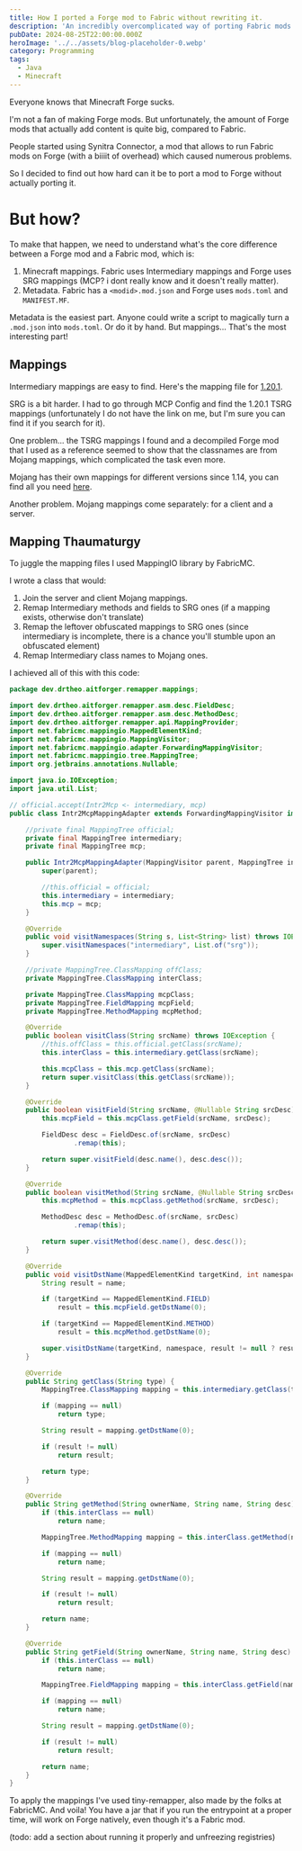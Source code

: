 ```yaml
---
title: How I ported a Forge mod to Fabric without rewriting it.
description: 'An incredibly overcomplicated way of porting Fabric mods to Forge.'
pubDate: 2024-08-25T22:00:00.000Z
heroImage: '../../assets/blog-placeholder-0.webp'
category: Programming
tags:
  - Java
  - Minecraft
---
```


Everyone knows that Minecraft Forge sucks.

I'm not a fan of making Forge mods. But unfortunately, the amount of Forge mods that actually add content is quite big, compared to Fabric.

People started using Synitra Connector, a mod that allows to run Fabric mods on Forge (with a biiiit of overhead) which caused numerous problems.

So I decided to find out how hard can it be to port a mod to Forge without actually porting it.

# But how?

To make that happen, we need to understand what's the core difference between a Forge mod and a Fabric mod, which is:
1. Minecraft mappings.
Fabric uses Intermediary mappings and Forge uses SRG mappings (MCP? i dont really know and it doesn't really matter).
2. Metadata.
Fabric has a `<modid>.mod.json` and Forge uses `mods.toml` and `MANIFEST.MF`.

Metadata is the easiest part. Anyone could write a script to magically turn a `.mod.json` into `mods.toml`. Or do it by hand. But mappings...
That's the most interesting part!

## Mappings

Intermediary mappings are easy to find. Here's the mapping file for [1.20.1](https://raw.githubusercontent.com/FabricMC/intermediary/master/mappings/1.20.1.tiny).

SRG is a bit harder. I had to go through MCP Config and find the 1.20.1 TSRG mappings (unfortunately I do not have the link on me, but I'm sure you can find it if you search for it).

One problem... the TSRG mappings I found and a decompiled Forge mod that I used as a reference seemed to show that the classnames are from Mojang mappings,
which complicated the task even more.

Mojang has their own mappings for different versions since 1.14, you can find all you need [here](https://piston-meta.mojang.com/mc/game/version_manifest.json).

Another problem. Mojang mappings come separately: for a client and a server.

## Mapping Thaumaturgy
To juggle the mapping files I used MappingIO library by FabricMC.

I wrote a class that would:
1. Join the server and client Mojang mappings.
2. Remap Intermediary methods and fields to SRG ones (if a mapping exists, otherwise don't translate)
3. Remap the leftover obfuscated mappings to SRG ones (since intermediary is incomplete, there is a chance you'll stumble upon an obfuscated element)
4. Remap Intermediary class names to Mojang ones.

I achieved all of this with this code:
```java
package dev.drtheo.aitforger.remapper.mappings;

import dev.drtheo.aitforger.remapper.asm.desc.FieldDesc;
import dev.drtheo.aitforger.remapper.asm.desc.MethodDesc;
import dev.drtheo.aitforger.remapper.api.MappingProvider;
import net.fabricmc.mappingio.MappedElementKind;
import net.fabricmc.mappingio.MappingVisitor;
import net.fabricmc.mappingio.adapter.ForwardingMappingVisitor;
import net.fabricmc.mappingio.tree.MappingTree;
import org.jetbrains.annotations.Nullable;

import java.io.IOException;
import java.util.List;

// official.accept(Intr2Mcp <- intermediary, mcp)
public class Intr2McpMappingAdapter extends ForwardingMappingVisitor implements MappingProvider {

    //private final MappingTree official;
    private final MappingTree intermediary;
    private final MappingTree mcp;

    public Intr2McpMappingAdapter(MappingVisitor parent, MappingTree intermediary, MappingTree mcp) {
        super(parent);

        //this.official = official;
        this.intermediary = intermediary;
        this.mcp = mcp;
    }

    @Override
    public void visitNamespaces(String s, List<String> list) throws IOException {
        super.visitNamespaces("intermediary", List.of("srg"));
    }

    //private MappingTree.ClassMapping offClass;
    private MappingTree.ClassMapping interClass;

    private MappingTree.ClassMapping mcpClass;
    private MappingTree.FieldMapping mcpField;
    private MappingTree.MethodMapping mcpMethod;

    @Override
    public boolean visitClass(String srcName) throws IOException {
        //this.offClass = this.official.getClass(srcName);
        this.interClass = this.intermediary.getClass(srcName);

        this.mcpClass = this.mcp.getClass(srcName);
        return super.visitClass(this.getClass(srcName));
    }

    @Override
    public boolean visitField(String srcName, @Nullable String srcDesc) throws IOException {
        this.mcpField = this.mcpClass.getField(srcName, srcDesc);

        FieldDesc desc = FieldDesc.of(srcName, srcDesc)
                .remap(this);

        return super.visitField(desc.name(), desc.desc());
    }

    @Override
    public boolean visitMethod(String srcName, @Nullable String srcDesc) throws IOException {
        this.mcpMethod = this.mcpClass.getMethod(srcName, srcDesc);

        MethodDesc desc = MethodDesc.of(srcName, srcDesc)
                .remap(this);

        return super.visitMethod(desc.name(), desc.desc());
    }

    @Override
    public void visitDstName(MappedElementKind targetKind, int namespace, String name) throws IOException {
        String result = name;

        if (targetKind == MappedElementKind.FIELD)
            result = this.mcpField.getDstName(0);

        if (targetKind == MappedElementKind.METHOD)
            result = this.mcpMethod.getDstName(0);

        super.visitDstName(targetKind, namespace, result != null ? result : name);
    }

    @Override
    public String getClass(String type) {
        MappingTree.ClassMapping mapping = this.intermediary.getClass(type);

        if (mapping == null)
            return type;

        String result = mapping.getDstName(0);

        if (result != null)
            return result;

        return type;
    }

    @Override
    public String getMethod(String ownerName, String name, String desc) {
        if (this.interClass == null)
            return name;

        MappingTree.MethodMapping mapping = this.interClass.getMethod(name, desc);

        if (mapping == null)
            return name;

        String result = mapping.getDstName(0);

        if (result != null)
            return result;

        return name;
    }

    @Override
    public String getField(String ownerName, String name, String desc) {
        if (this.interClass == null)
            return name;

        MappingTree.FieldMapping mapping = this.interClass.getField(name, desc);

        if (mapping == null)
            return name;

        String result = mapping.getDstName(0);

        if (result != null)
            return result;

        return name;
    }
}
```

To apply the mappings I've used tiny-remapper, also made by the folks at FabricMC.
And voila! You have a jar that if you run the entrypoint at a proper time, will work on Forge natively, even though it's a Fabric mod.

(todo: add a section about running it properly and unfreezing registries)